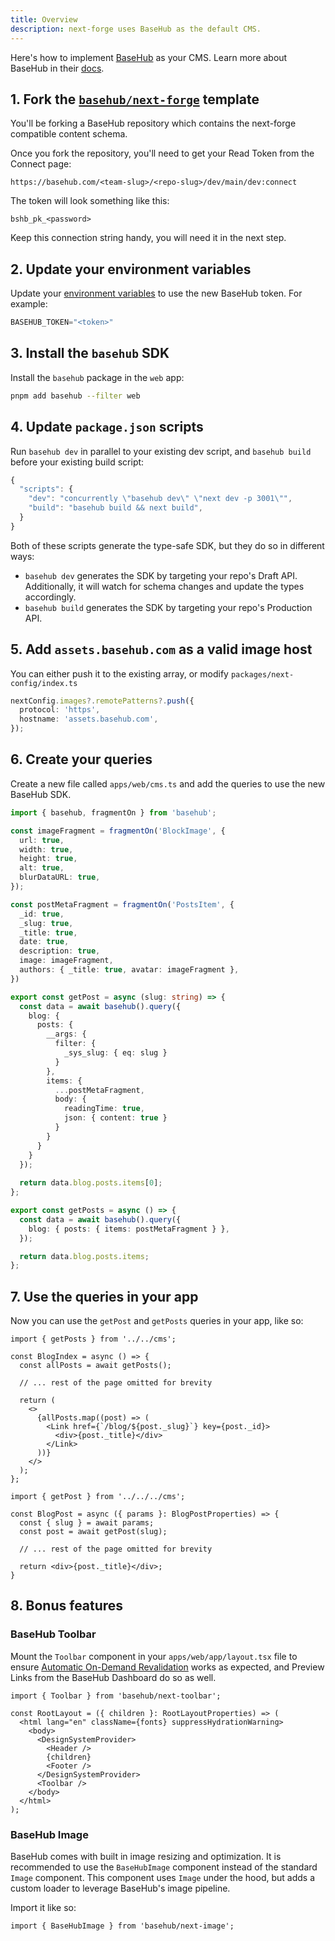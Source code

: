 ```yaml
---
title: Overview
description: next-forge uses BaseHub as the default CMS.
---
```


Here's how to implement [BaseHub](https://basehub.com) as your CMS. Learn more about BaseHub in their [docs](https://docs.basehub.com).

## 1. Fork the [`basehub/next-forge`](https://basehub.com/basehub/next-forge) template

You'll be forking a BaseHub repository which contains the next-forge compatible content schema.

Once you fork the repository, you'll need to get your Read Token from the Connect page:

```
https://basehub.com/<team-slug>/<repo-slug>/dev/main/dev:connect
```

The token will look something like this:

```
bshb_pk_<password>
```

Keep this connection string handy, you will need it in the next step.

## 2. Update your environment variables

Update your [environment variables](/env) to use the new BaseHub token. For example:

```ts apps/web/.env
BASEHUB_TOKEN="<token>"
```

## 3. Install the `basehub` SDK

Install the `basehub` package in the `web` app:

```sh Terminal
pnpm add basehub --filter web
```

## 4. Update `package.json` scripts

Run `basehub dev` in parallel to your existing dev script, and `basehub build` before your existing build script:

```ts apps/web/package.json {3-4}
{
  "scripts": {
    "dev": "concurrently \"basehub dev\" \"next dev -p 3001\"",
    "build": "basehub build && next build",
  }
}
```

Both of these scripts generate the type-safe SDK, but they do so in different ways:

- `basehub dev` generates the SDK by targeting your repo's Draft API. Additionally, it will watch for schema changes and update the types accordingly.
- `basehub build` generates the SDK by targeting your repo's Production API.

## 5. Add `assets.basehub.com` as a valid image host

<Note>You can either push it to the existing array, or modify `packages/next-config/index.ts`</Note>

```ts apps/web/next.config.ts
nextConfig.images?.remotePatterns?.push({
  protocol: 'https',
  hostname: 'assets.basehub.com',
});
```

## 6. Create your queries

Create a new file called `apps/web/cms.ts` and add the queries to use the new BaseHub SDK.

```ts apps/web/cms.ts
import { basehub, fragmentOn } from 'basehub';

const imageFragment = fragmentOn('BlockImage', {
  url: true,
  width: true,
  height: true,
  alt: true,
  blurDataURL: true,
});

const postMetaFragment = fragmentOn('PostsItem', {
  _id: true,
  _slug: true,
  _title: true,
  date: true,
  description: true,
  image: imageFragment,
  authors: { _title: true, avatar: imageFragment },
})

export const getPost = async (slug: string) => {
  const data = await basehub().query({
    blog: {
      posts: {
        __args: {
          filter: {
            _sys_slug: { eq: slug }
          }
        },
        items: {
          ...postMetaFragment,
          body: {
            readingTime: true,
            json: { content: true }
          }
        }
      }
    }
  });
  
  return data.blog.posts.items[0];
};

export const getPosts = async () => {
  const data = await basehub().query({
    blog: { posts: { items: postMetaFragment } },
  });

  return data.blog.posts.items;
};
```

## 7. Use the queries in your app

Now you can use the `getPost` and `getPosts` queries in your app, like so:

```tsx apps/web/pages/blog/page.tsx
import { getPosts } from '../../cms';

const BlogIndex = async () => {
  const allPosts = await getPosts();

  // ... rest of the page omitted for brevity

  return (
    <>
      {allPosts.map((post) => (
        <Link href={`/blog/${post._slug}`} key={post._id}>
          <div>{post._title}</div>
        </Link>
      ))}
    </>
  );
};
```

```tsx apps/web/pages/blog/[slug].tsx
import { getPost } from '../../../cms';

const BlogPost = async ({ params }: BlogPostProperties) => {
  const { slug } = await params;
  const post = await getPost(slug);

  // ... rest of the page omitted for brevity

  return <div>{post._title}</div>;
}
```

## 8. Bonus features

### BaseHub Toolbar

Mount the `Toolbar` component in your `apps/web/app/layout.tsx` file to ensure [Automatic On-Demand Revalidation](https://docs.basehub.com/documentation/nextjs-integration/environments-and-caching#on-demand-revalidation-recommended) works as expected, and Preview Links from the BaseHub Dashboard do so as well.

```tsx apps/web/app/layout.tsx {11}
import { Toolbar } from 'basehub/next-toolbar';

const RootLayout = ({ children }: RootLayoutProperties) => (
  <html lang="en" className={fonts} suppressHydrationWarning>
    <body>
      <DesignSystemProvider>
        <Header />
        {children}
        <Footer />
      </DesignSystemProvider>
      <Toolbar />
    </body>
  </html>
);
```

### BaseHub Image

BaseHub comes with built in image resizing and optimization. It is recommended to use the `BaseHubImage` component instead of the standard `Image` component. This component uses `Image` under the hood, but adds a custom loader to leverage BaseHub's image pipeline.

Import it like so:

```tsx
import { BaseHubImage } from 'basehub/next-image';
```
